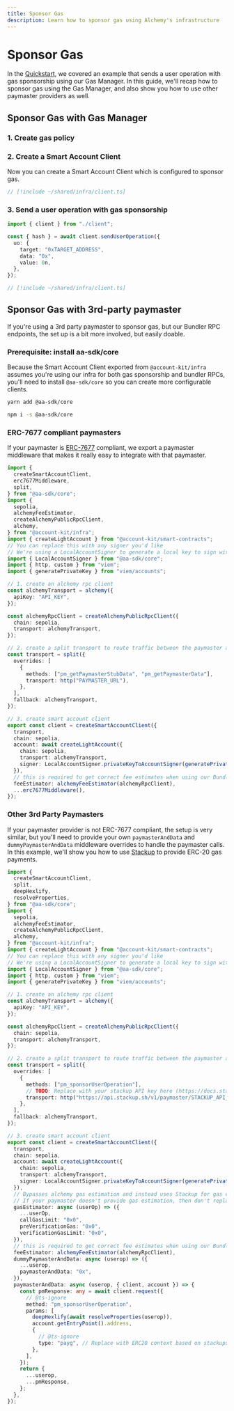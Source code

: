 ```yaml
---
title: Sponsor Gas
description: Learn how to sponsor gas using Alchemy's infrastructure
---
```



# Sponsor Gas

In the [Quickstart](/infra/quickstart), we covered an example that sends a user operation with gas sponsorship using our Gas Manager. In this guide, we'll recap how to sponsor gas using the Gas Manager, and also show you
how to use other paymaster providers as well.

## Sponsor Gas with Gas Manager

### 1. Create gas policy

<CreateGasManagerPolicySnippet />

### 2. Create a Smart Account Client

Now you can create a Smart Account Client which is configured to sponsor gas.

```ts twoslash
// [!include ~/shared/infra/client.ts]
```

### 3. Send a user operation with gas sponsorship

<CodeBlocks>

```ts twoslash [example.ts]
import { client } from "./client";

const { hash } = await client.sendUserOperation({
  uo: {
    target: "0xTARGET_ADDRESS",
    data: "0x",
    value: 0n,
  },
});
```

```ts twoslash [client.ts] filename="client.ts"
// [!include ~/shared/infra/client.ts]
```

</CodeBlocks>

## Sponsor Gas with 3rd-party paymaster

If you're using a 3rd party paymaster to sponsor gas, but our Bundler RPC endpoints, the set up is a bit more involved, but easily doable.

### Prerequisite: install aa-sdk/core

Because the Smart Account Client exported from `@account-kit/infra` assumes you're using our infra for both gas sponsorship and bundler RPCs, you'll need to install `@aa-sdk/core`
so you can create more configurable clients.

<CodeBlocks>

```bash [yarn]
yarn add @aa-sdk/core
```

```bash [npm]
npm i -s @aa-sdk/core
```

</CodeBlocks>

### ERC-7677 compliant paymasters

If your paymaster is [ERC-7677](https://eips.ethereum.org/EIPS/eip-7677) compliant, we export a paymaster middleware that makes it really easy to integrate with that paymaster.

```ts twoslash
import {
  createSmartAccountClient,
  erc7677Middleware,
  split,
} from "@aa-sdk/core";
import {
  sepolia,
  alchemyFeeEstimator,
  createAlchemyPublicRpcClient,
  alchemy,
} from "@account-kit/infra";
import { createLightAccount } from "@account-kit/smart-contracts";
// You can replace this with any signer you'd like
// We're using a LocalAccountSigner to generate a local key to sign with
import { LocalAccountSigner } from "@aa-sdk/core";
import { http, custom } from "viem";
import { generatePrivateKey } from "viem/accounts";

// 1. create an alchemy rpc client
const alchemyTransport = alchemy({
  apiKey: "API_KEY",
});

const alchemyRpcClient = createAlchemyPublicRpcClient({
  chain: sepolia,
  transport: alchemyTransport,
});

// 2. create a split transport to route traffic between the paymaster and the bundler
const transport = split({
  overrides: [
    {
      methods: ["pm_getPaymasterStubData", "pm_getPaymasterData"],
      transport: http("PAYMASTER_URL"),
    },
  ],
  fallback: alchemyTransport,
});

// 3. create smart account client
export const client = createSmartAccountClient({
  transport,
  chain: sepolia,
  account: await createLightAccount({
    chain: sepolia,
    transport: alchemyTransport,
    signer: LocalAccountSigner.privateKeyToAccountSigner(generatePrivateKey()),
  }),
  // this is required to get correct fee estimates when using our Bundler RPC
  feeEstimator: alchemyFeeEstimator(alchemyRpcClient),
  ...erc7677Middleware(),
});
```

### Other 3rd Party Paymasters

If your paymaster provider is not ERC-7677 compliant, the setup is very similar, but you'll need to provide your own `paymasterAndData` and `dummyPaymasterAndData` middleware overrides
to handle the paymaster calls. In this example, we'll show you how to use [Stackup](https://docs.stackup.sh/docs/paymaster-api) to provide ERC-20 gas payments.

```ts twoslash
import {
  createSmartAccountClient,
  split,
  deepHexlify,
  resolveProperties,
} from "@aa-sdk/core";
import {
  sepolia,
  alchemyFeeEstimator,
  createAlchemyPublicRpcClient,
  alchemy,
} from "@account-kit/infra";
import { createLightAccount } from "@account-kit/smart-contracts";
// You can replace this with any signer you'd like
// We're using a LocalAccountSigner to generate a local key to sign with
import { LocalAccountSigner } from "@aa-sdk/core";
import { http, custom } from "viem";
import { generatePrivateKey } from "viem/accounts";

// 1. create an alchemy rpc client
const alchemyTransport = alchemy({
  apiKey: "API_KEY",
});

const alchemyRpcClient = createAlchemyPublicRpcClient({
  chain: sepolia,
  transport: alchemyTransport,
});

// 2. create a split transport to route traffic between the paymaster and the bundler
const transport = split({
  overrides: [
    {
      methods: ["pm_sponsorUserOperation"],
      // TODO: Replace with your stackup API key here (https://docs.stackup.sh/docs/paymaster-api)
      transport: http("https://api.stackup.sh/v1/paymaster/STACKUP_API_KEY"),
    },
  ],
  fallback: alchemyTransport,
});

// 3. create smart account client
export const client = createSmartAccountClient({
  transport,
  chain: sepolia,
  account: await createLightAccount({
    chain: sepolia,
    transport: alchemyTransport,
    signer: LocalAccountSigner.privateKeyToAccountSigner(generatePrivateKey()),
  }),
  // Bypasses alchemy gas estimation and instead uses Stackup for gas estimation
  // If your paymaster doesn't provide gas estimation, then don't replace the gasEstimator
  gasEstimator: async (userOp) => ({
    ...userOp,
    callGasLimit: "0x0",
    preVerificationGas: "0x0",
    verificationGasLimit: "0x0",
  }),
  // this is required to get correct fee estimates when using our Bundler RPC
  feeEstimator: alchemyFeeEstimator(alchemyRpcClient),
  dummyPaymasterAndData: async (userop) => ({
    ...userop,
    paymasterAndData: "0x",
  }),
  paymasterAndData: async (userop, { client, account }) => {
    const pmResponse: any = await client.request({
      // @ts-ignore
      method: "pm_sponsorUserOperation",
      params: [
        deepHexlify(await resolveProperties(userop)),
        account.getEntryPoint().address,
        {
          // @ts-ignore
          type: "payg", // Replace with ERC20 context based on stackups documentation
        },
      ],
    });
    return {
      ...userop,
      ...pmResponse,
    };
  },
});
```
